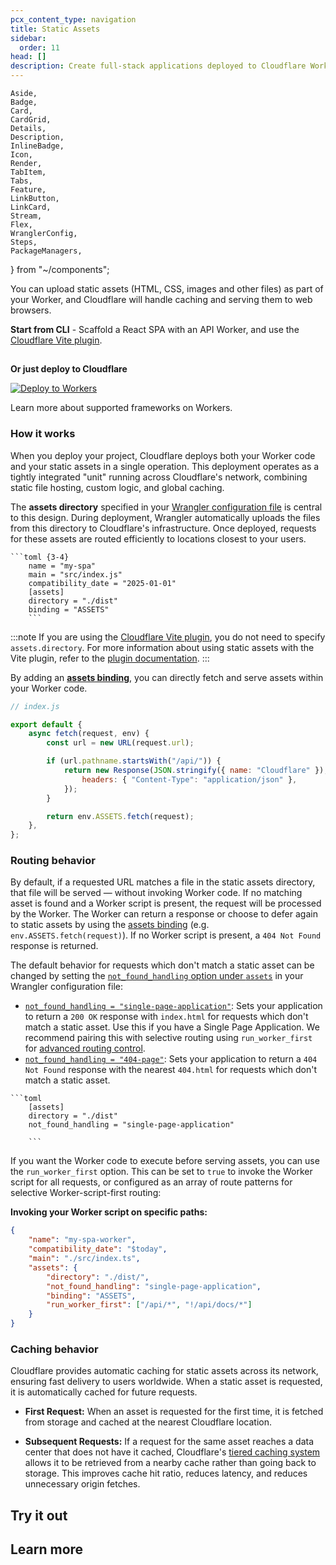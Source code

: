 ```yaml
---
pcx_content_type: navigation
title: Static Assets
sidebar:
  order: 11
head: []
description: Create full-stack applications deployed to Cloudflare Workers.
---
```


	Aside,
	Badge,
	Card,
	CardGrid,
	Details,
	Description,
	InlineBadge,
	Icon,
	Render,
	TabItem,
	Tabs,
	Feature,
	LinkButton,
	LinkCard,
	Stream,
	Flex,
	WranglerConfig,
	Steps,
	PackageManagers,
} from "~/components";

You can upload static assets (HTML, CSS, images and other files) as part of your Worker, and Cloudflare will handle caching and serving them to web browsers.

**Start from CLI** - Scaffold a React SPA with an API Worker, and use the [Cloudflare Vite plugin](/workers/vite-plugin/).

<PackageManagers
	type="create"
	pkg="cloudflare@latest"
	args="my-react-app --framework=react"
/>
---

**Or just deploy to Cloudflare**

[![Deploy to Workers](https://deploy.workers.cloudflare.com/button)](https://dash.cloudflare.com/?to=/:account/workers-and-pages/create/deploy-to-workers&repository=https://github.com/cloudflare/templates/tree/main/vite-react-template)

Learn more about supported frameworks on Workers.

<LinkCard
	title="Supported frameworks"
	href="/workers/framework-guides/"
	description="Start building on Workers with our framework guides."
/>

### How it works

When you deploy your project, Cloudflare deploys both your Worker code and your static assets in a single operation. This deployment operates as a tightly integrated "unit" running across Cloudflare's network, combining static file hosting, custom logic, and global caching.

The **assets directory** specified in your [Wrangler configuration file](/workers/wrangler/configuration/#assets) is central to this design. During deployment, Wrangler automatically uploads the files from this directory to Cloudflare's infrastructure. Once deployed, requests for these assets are routed efficiently to locations closest to your users.

<WranglerConfig>

    ```toml {3-4}
    	name = "my-spa"
    	main = "src/index.js"
    	compatibility_date = "2025-01-01"
    	[assets]
    	directory = "./dist"
    	binding = "ASSETS"
    	```

</WranglerConfig>

:::note
If you are using the [Cloudflare Vite plugin](/workers/vite-plugin/), you do not need to specify `assets.directory`. For more information about using static assets with the Vite plugin, refer to the [plugin documentation](/workers/vite-plugin/reference/static-assets/).
:::

By adding an [**assets binding**](/workers/static-assets/binding/#binding), you can directly fetch and serve assets within your Worker code.

```js {13}
// index.js

export default {
	async fetch(request, env) {
		const url = new URL(request.url);

		if (url.pathname.startsWith("/api/")) {
			return new Response(JSON.stringify({ name: "Cloudflare" }), {
				headers: { "Content-Type": "application/json" },
			});
		}

		return env.ASSETS.fetch(request);
	},
};
```

### Routing behavior

By default, if a requested URL matches a file in the static assets directory, that file will be served — without invoking Worker code. If no matching asset is found and a Worker script is present, the request will be processed by the Worker. The Worker can return a response or choose to defer again to static assets by using the [assets binding](/workers/static-assets/binding/) (e.g. `env.ASSETS.fetch(request)`). If no Worker script is present, a `404 Not Found` response is returned.

The default behavior for requests which don't match a static asset can be changed by setting the [`not_found_handling` option under `assets`](/workers/wrangler/configuration/#assets) in your Wrangler configuration file:

- [`not_found_handling = "single-page-application"`](/workers/static-assets/routing/single-page-application/): Sets your application to return a `200 OK` response with `index.html` for requests which don't match a static asset. Use this if you have a Single Page Application. We recommend pairing this with selective routing using `run_worker_first` for [advanced routing control](/workers/static-assets/routing/single-page-application/#advanced-routing-control).
- [`not_found_handling = "404-page"`](/workers/static-assets/routing/static-site-generation/#custom-404-pages): Sets your application to return a `404 Not Found` response with the nearest `404.html` for requests which don't match a static asset.

<WranglerConfig>

    ```toml
    	[assets]
    	directory = "./dist"
    	not_found_handling = "single-page-application"

    	```

</WranglerConfig>

If you want the Worker code to execute before serving assets, you can use the `run_worker_first` option. This can be set to `true` to invoke the Worker script for all requests, or configured as an array of route patterns for selective Worker-script-first routing:

**Invoking your Worker script on specific paths:**

<WranglerConfig>

```json
{
	"name": "my-spa-worker",
	"compatibility_date": "$today",
	"main": "./src/index.ts",
	"assets": {
		"directory": "./dist/",
		"not_found_handling": "single-page-application",
		"binding": "ASSETS",
		"run_worker_first": ["/api/*", "!/api/docs/*"]
	}
}
```

</WranglerConfig>

<LinkCard
	title="Routing options"
	href="/workers/static-assets/routing/"
	description="Learn more about how you can customize routing behavior."
/>

### Caching behavior

Cloudflare provides automatic caching for static assets across its network, ensuring fast delivery to users worldwide. When a static asset is requested, it is automatically cached for future requests.

- **First Request:** When an asset is requested for the first time, it is fetched from storage and cached at the nearest Cloudflare location.

- **Subsequent Requests:** If a request for the same asset reaches a data center that does not have it cached, Cloudflare's [tiered caching system](/cache/how-to/tiered-cache/) allows it to be retrieved from a nearby cache rather than going back to storage. This improves cache hit ratio, reduces latency, and reduces unnecessary origin fetches.

## Try it out

<LinkCard
	title="Vite + React SPA tutorial"
	href="/workers/vite-plugin/tutorial/"
	description="Learn how to build and deploy a full-stack Single Page Application with static assets and API routes."
/>

## Learn more

<LinkCard
	title="Supported frameworks"
	href="/workers/framework-guides/"
	description="Start building on Workers with our framework guides."
/>

<LinkCard
	title="Billing and limitations"
	href="/workers/static-assets/billing-and-limitations/"
	description="Learn more about how requests are billed, current limitations, and troubleshooting."
/>
